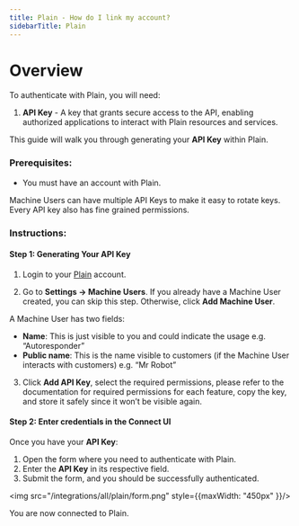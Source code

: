 ```yaml
---
title: Plain - How do I link my account?
sidebarTitle: Plain
---
```



# Overview

To authenticate with Plain, you will need:
1. **API Key** - A key that grants secure access to the API, enabling authorized applications to interact with Plain resources and services.

This guide will walk you through generating your **API Key** within Plain.

### Prerequisites:

- You must have an account with Plain.

<Note>Machine Users can have multiple API Keys to make it easy to rotate keys. Every API key also has fine grained permissions.</Note>


### Instructions:

#### Step 1: Generating Your API Key
1. Login to your [Plain](https://app.plain.com/) account.

2. Go to **Settings → Machine Users**. If you already have a Machine User created, you can skip this step. Otherwise, click **Add Machine User**.

A Machine User has two fields:

- **Name**: This is just visible to you and could indicate the usage e.g. “Autoresponder”
- **Public name**: This is the name visible to customers (if the Machine User interacts with customers) e.g. “Mr Robot”
3. Click **Add API Key**, select the required permissions, please refer to the documentation for required permissions for each feature, copy the key, and store it safely since it won’t be visible again.

#### Step 2: Enter credentials in the Connect UI

Once you have your **API Key**:
1. Open the form where you need to authenticate with Plain.
2. Enter the **API Key** in its respective field.
3. Submit the form, and you should be successfully authenticated.


<img src="/integrations/all/plain/form.png" style={{maxWidth: "450px" }}/>

You are now connected to Plain.
